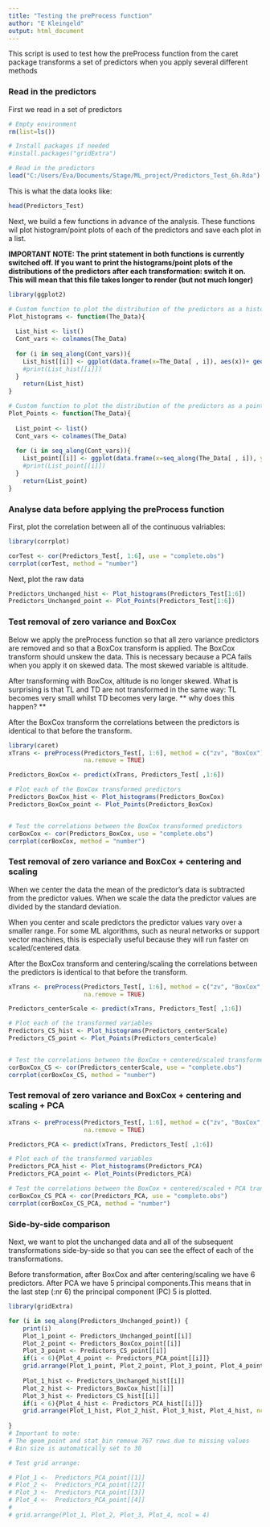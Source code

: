 ```yaml
---
title: "Testing the preProcess function"
author: "E Kleingeld"
output: html_document
---
```



This script is used to test how the preProcess function from the caret package transforms a set of predictors when you apply several different methods

### Read in the predictors

First we read in a set of predictors 
```r
# Empty environment
rm(list=ls())

# Install packages if needed
#install.packages("gridExtra")

# Read in the predictors
load("C:/Users/Eva/Documents/Stage/ML_project/Predictors_Test_6h.Rda")


```
This is what the data looks like: 

```r
head(Predictors_Test)
``` 

Next, we build a few functions in advance of the analysis. These functions wil plot histogram/point plots of each of the predictors and save each plot in a list. 

**IMPORTANT NOTE: The print statement in both functions is currently switched off. If you want to print the histograms/point plots of the distributions of the predictors after each transformation: switch it on. This will mean that this file takes longer to render (but not much longer)**


```r
library(ggplot2)

# Custom function to plot the distribution of the predictors as a histogram
Plot_histograms <- function(The_Data){
  
  List_hist <- list()
  Cont_vars <- colnames(The_Data)
  
  for (i in seq_along(Cont_vars)){
    List_hist[[i]] <- ggplot(data.frame(x=The_Data[ , i]), aes(x))+ geom_histogram()+ xlab(Cont_vars[i])
    #print(List_hist[[i]])
  }
    return(List_hist)
}

# Custom function to plot the distribution of the predictors as a point plot with y = predictor and x = index number
Plot_Points <- function(The_Data){
  
  List_point <- list()
  Cont_vars <- colnames(The_Data)
  
  for (i in seq_along(Cont_vars)){
    List_point[[i]] <- ggplot(data.frame(x=seq_along(The_Data[ , i]), y = The_Data[ , i]), aes(x, y))+ geom_point()+ ylab(Cont_vars[i]) + xlab("row index")
    #print(List_point[[i]])
  }
    return(List_point)
}


```


### Analyse data before applying the preProcess function 

First, plot the correlation between all of the continuous valriables:
```r
library(corrplot)

corTest <- cor(Predictors_Test[, 1:6], use = "complete.obs")
corrplot(corTest, method = "number")

```

Next, plot the raw data

```r
Predictors_Unchanged_hist <- Plot_histograms(Predictors_Test[1:6])
Predictors_Unchanged_point <- Plot_Points(Predictors_Test[1:6])

````

### Test removal of zero variance and BoxCox

Below we apply the preProcess function so that all zero variance predictors are removed and so that a BoxCox transform is applied. The BoxCox transform should unskew the data. This is necessary because a PCA fails when you apply it on skewed data. The most skewed variable is altitude. 

After transforming with BoxCox, altitude is no longer skewed. What is surprising is that TL and TD are not transformed in the same way: TL becomes very small whilst TD becomes very large. ** why does this happen? ** 

After the BoxCox transform the correlations between the predictors is identical to that before the transform. 

```r
library(caret)
xTrans <- preProcess(Predictors_Test[, 1:6], method = c("zv", "BoxCox"),
                     na.remove = TRUE)

Predictors_BoxCox <- predict(xTrans, Predictors_Test[ ,1:6])

# Plot each of the BoxCox transformed predictors
Predictors_BoxCox_hist <- Plot_histograms(Predictors_BoxCox)
Predictors_BoxCox_point <- Plot_Points(Predictors_BoxCox)


# Test the correlations between the BoxCox transformed predictors
corBoxCox <- cor(Predictors_BoxCox, use = "complete.obs")
corrplot(corBoxCox, method = "number")

```

### Test removal of zero variance and BoxCox + centering and scaling
When we center the data the mean of the predictor's data is subtracted from the predictor values. 
When we scale the data the predictor values are divided by the standard deviation.

When you center and scale predictors the predictor values vary over a smaller range. For some ML algorithms, such as neural networks or support vector machines, this is especially useful because they will run faster on scaled/centered data. 


After the BoxCox transform and centering/scaling the correlations between the predictors is identical to that before the transform. 


```r
xTrans <- preProcess(Predictors_Test[, 1:6], method = c("zv", "BoxCox",  "center", "scale"),
                     na.remove = TRUE)

Predictors_centerScale <- predict(xTrans, Predictors_Test[ ,1:6])

# Plot each of the transformed variables
Predictors_CS_hist <- Plot_histograms(Predictors_centerScale)
Predictors_CS_point <- Plot_Points(Predictors_centerScale)


# Test the correlations between the BoxCox + centered/scaled transformed predictors
corBoxCox_CS <- cor(Predictors_centerScale, use = "complete.obs")
corrplot(corBoxCox_CS, method = "number")
```

### Test removal of zero variance and BoxCox + centering and scaling + PCA
```r
xTrans <- preProcess(Predictors_Test[, 1:6], method = c("zv", "BoxCox",  "center", "scale", "pca"),
                     na.remove = TRUE)

Predictors_PCA <- predict(xTrans, Predictors_Test[ ,1:6])

# Plot each of the transformed variables
Predictors_PCA_hist <- Plot_histograms(Predictors_PCA)
Predictors_PCA_point <- Plot_Points(Predictors_PCA)

# Test the correlations between the BoxCox + centered/scaled + PCA transformed predictors
corBoxCox_CS_PCA <- cor(Predictors_PCA, use = "complete.obs")
corrplot(corBoxCox_CS_PCA, method = "number")
```

### Side-by-side comparison

Next, we want to plot the unchanged data and all of the subsequent transformations side-by-side so that you can see the effect of each of the transformations. 

Before transformation, after BoxCox and after centering/scaling we have 6 predictors. After PCA we have 5 principal components.This means that in the last step (:nr 6) the principal component (PC) 5 is plotted.   

```r
library(gridExtra)

for (i in seq_along(Predictors_Unchanged_point)) {
    print(i)
    Plot_1_point <- Predictors_Unchanged_point[[i]]
    Plot_2_point <- Predictors_BoxCox_point[[i]]
    Plot_3_point <- Predictors_CS_point[[i]]
    if(i < 6){Plot_4_point <- Predictors_PCA_point[[i]]}
    grid.arrange(Plot_1_point, Plot_2_point, Plot_3_point, Plot_4_point, ncol = 4)
 
    Plot_1_hist <- Predictors_Unchanged_hist[[i]]
    Plot_2_hist <- Predictors_BoxCox_hist[[i]]
    Plot_3_hist <- Predictors_CS_hist[[i]]
    if(i < 6){Plot_4_hist <- Predictors_PCA_hist[[i]]}
    grid.arrange(Plot_1_hist, Plot_2_hist, Plot_3_hist, Plot_4_hist, ncol = 4)
       
}
# Important to note: 
# The geom_point and stat_bin remove 767 rows due to missing values
# Bin size is automatically set to 30

```

```r
# Test grid arrange:

# Plot_1 <-  Predictors_PCA_point[[1]]
# Plot_2 <-  Predictors_PCA_point[[2]]
# Plot_3 <-  Predictors_PCA_point[[3]]
# Plot_4 <-  Predictors_PCA_point[[4]]
# 
# grid.arrange(Plot_1, Plot_2, Plot_3, Plot_4, ncol = 4)

```

